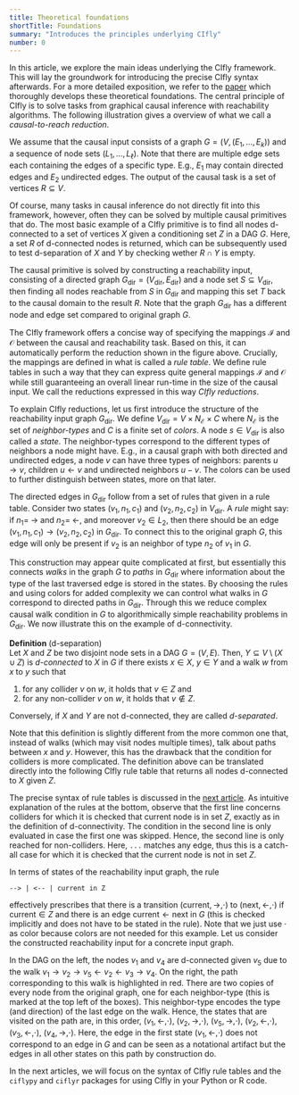 ```yaml
---
title: Theoretical foundations
shortTitle: Foundations
summary: "Introduces the principles underlying CIfly"
number: 0
---
```



In this article, we explore the main ideas underlying the CIfly framework. This will lay the groundwork for introducing the precise CIfly syntax afterwards. For a more detailed exposition, we refer to the [paper](https://arxiv.org) which thoroughly develops these theoretical foundations. 
The central principle of CIfly is to solve tasks from graphical causal inference with reachability algorithms. The following illustration gives a overview of what we call a *causal-to-reach reduction*.

<ReductionFigure/>

We assume that the causal input consists of a graph $G=(V, (E_1, \dots, E_k))$ and a sequence of node sets $(L_1, \dots, L_{\ell})$. Note that there are multiple edge sets each containing the edges of a specific type. E.g., $E_1$ may contain directed edges and $E_2$ undirected edges. The output of the causal task is a set of vertices $R \subseteq V$. 

Of course, many tasks in causal inference do not directly fit into this framework, however, often they can be solved by multiple causal primitives that do. The most basic example of a CIfly primitive is to find all nodes d-connected to a set of vertices $X$ given a conditioning set $Z$ in a DAG $G$. Here, a set $R$ of d-connected nodes is returned, which can be subsequently used to test d-separation of $X$ and $Y$ by checking wether $R \cap Y$ is empty. 

The causal primitive is solved by constructing a reachability input, consisting of a directed graph $G_{\text{dir}} = (V_{\text{dir}}, E_{\text{dir}})$ and a node set $S \subseteq V_{\text{dir}}$, then finding all nodes reachable from $S$ in $G_{\text{dir}}$ and mapping this set $T$ back to the causal domain to the result $R$. Note that the graph $G_{\text{dir}}$ has a different node and edge set compared to original graph $G$.

The CIfly framework offers a concise way of specifying the mappings $\mathcal{I}$ and $\mathcal{O}$ between the causal and reachability task. Based on this, it can automatically perform the reduction shown in the figure above. Crucially, the mappings are defined in what is called a *rule table*. We define rule tables in such a way that they can express quite general mappings $\mathcal{I}$ and $\mathcal{O}$ while still guaranteeing an overall linear run-time in the size of the causal input. We call the reductions expressed in this way *CIfly reductions*. 

To explain CIfly reductions, let us first introduce the structure of the reachability input graph $G_{\text{dir}}$. We define $V_{\text{dir}} = V \times N_{\mathcal{E}} \times C$ where $N_{\mathcal{E}}$ is the set of *neighbor-types* and $C$ is a finite set of *colors*. A node $s \in V_{\text{dir}}$ is also called a *state*. The neighbor-types correspond to the different types of neighbors a node might have. E.g., in a causal graph with both directed and undirected edges, a node $v$ can have three types of neighbors: parents $u \rightarrow v$, children $u \leftarrow v$ and undirected neighbors $u - v$. The colors can be used to further distinguish between states, more on that later. 

The directed edges in $G_{\text{dir}}$ follow from a set of rules that given in a rule table. Consider two states $(v_1, n_1, c_1)$ and $(v_2, n_2, c_2)$ in $V_{\text{dir}}$. A *rule* might say: if $n_1 = \; \rightarrow$ and $n_2 = \; \leftarrow$, and moreover $v_2 \in L_2$, then there should be an edge $(v_1, n_1, c_1) \rightarrow (v_2, n_2, c_2)$ in $G_{\text{dir}}$. To connect this to the original graph $G$, this edge will only be present if $v_2$ is an neighbor of type $n_2$ of $v_1$ in $G$. 

This construction may appear quite complicated at first, but essentially this connects *walks* in the graph $G$ to *paths* in $G_{\text{dir}}$ where information about the type of the last traversed edge is stored in the states. By choosing the rules and using colors for added complexity we can control what walks in $G$ correspond to directed paths in $G_{\text{dir}}$. Through this we reduce complex causal walk condition in $G$ to algorithmically simple reachability problems in $G_{\text{dir}}$. We now illustrate this on the example of d-connectivity. 

**Definition** (d-separation)     
Let $X$ and $Z$ be two disjoint node sets in a DAG $G = (V, E)$. Then, $Y \subseteq V \setminus (X \cup Z)$ is *d-connected* to $X$ in $G$ if there exists $x \in X$, $y \in Y$ and a walk $w$ from $x$ to $y$ such that
1. for any collider $v$ on $w$, it holds that $v \in Z$ and
2. for any non-collider $v$ on $w$, it holds that $v \not\in Z$. 

Conversely, if $X$ and $Y$ are not d-connected, they are called *d-separated*. 

Note that this definition is slightly different from the more common one that, instead of walks (which may visit nodes multiple times), talk about paths between $x$ and $y$. However, this has the drawback that the condition for colliders is more complicated. The definition above can be translated directly into the following CIfly rule table that returns all nodes d-connected to $X$ given $Z$.

<Ruletable id="dsep" suppressButton={true}/>

The precise syntax of rule tables is discussed in the [next article](/docs/ruletables/). As intuitive explanation of the rules at the bottom, observe that the first line concerns colliders for which it is checked that current node is in set $Z$, exactly as in the definition of d-connectivity. The condition in the second line is only evaluated in case the first one was skipped. Hence, the second line is only reached for non-colliders. Here, ```...``` matches any edge, thus this is a catch-all case for which it is checked that the current node is not in set $Z$. 

In terms of states of the reachability input graph, the rule
```cifly
--> | <-- | current in Z
```
effectively prescribes that there is a transition $(\text{current}, \rightarrow, \cdot)$ to $(\text{next}, \leftarrow, \cdot)$ if $\text{current} \in Z$ and there is an edge $\text{current} \leftarrow \text{next}$ in $G$ (this is checked implicitly and does not have to be stated in the rule). Note that we just use $\cdot$ as color because colors are not needed for this example. Let us consider the constructed reachability input for a concrete input graph. 

<StateSpaceGraphFigure />

In the DAG on the left, the nodes $v_1$ and $v_4$ are d-connected given $v_5$ due to the walk $v_1 \rightarrow v_2 \rightarrow v_5 \leftarrow v_2 \leftarrow v_3 \rightarrow v_4$. On the right, the path corresponding to this walk is highlighted in red. There are two copies of every node from the original graph, one for each neighbor-type (this is marked at the top left of the boxes). This neighbor-type encodes the type (and direction) of the last edge on the walk. Hence, the states that are visited on the path are, in this order, $(v_1, \leftarrow, \cdot)$, $(v_2, \rightarrow, \cdot)$, $(v_5, \rightarrow, \cdot)$, $(v_2, \leftarrow, \cdot)$, $(v_3, \leftarrow, \cdot)$, $(v_4, \rightarrow, \cdot)$. Here, the edge in the first state $(v_1, \leftarrow, \cdot)$ does not correspond to an edge in $G$ and can be seen as a notational artifact but the edges in all other states on this path by construction do.

In the next articles, we will focus on the syntax of CIfly rule tables and the ```ciflypy``` and ```ciflyr``` packages for using CIfly in your Python or R code. 
